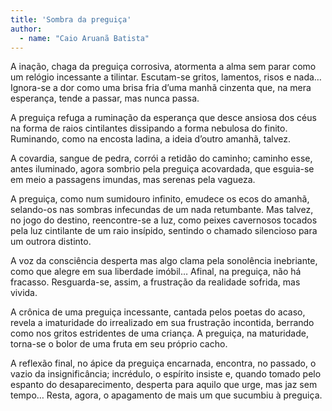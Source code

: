 ```yaml
---
title: 'Sombra da preguiça'
author: 
  - name: "Caio Aruanã Batista"
---
```


A inação, chaga da preguiça corrosiva, atormenta a alma sem parar como um relógio incessante a tilintar. Escutam-se gritos, lamentos, risos e nada... Ignora-se a dor como uma brisa fria d'uma manhã cinzenta que, na mera esperança, tende a passar, mas nunca passa.

A preguiça refuga a ruminação da esperança que desce ansiosa dos céus na forma de raios cintilantes dissipando a forma nebulosa do finito. Ruminando, como na encosta ladina, a ideia d'outro amanhã, talvez.

A covardia, sangue de pedra, corrói a retidão do caminho; caminho esse, antes iluminado, agora sombrio pela preguiça acovardada, que esguia-se em meio a passagens imundas, mas serenas pela vagueza.

A preguiça, como num sumidouro infinito, emudece os ecos do amanhã, selando-os nas sombras infecundas de um nada retumbante. Mas talvez, no jogo do destino, reencontre-se a luz, como peixes cavernosos tocados pela luz cintilante de um raio insípido, sentindo o chamado silencioso para um outrora distinto.

A voz da consciência desperta mas algo clama pela sonolência inebriante, como que alegre em sua liberdade imóbil... Afinal, na preguiça, não há fracasso. Resguarda-se, assim, a frustração da realidade sofrida, mas vivida.

A crônica de uma preguiça incessante, cantada pelos poetas do acaso, revela a imaturidade do irrealizado em sua frustração incontida, berrando como nos gritos estridentes de uma criança. A preguiça, na maturidade, torna-se o bolor de uma fruta em seu próprio cacho.

A reflexão final, no ápice da preguiça encarnada, encontra, no passado, o vazio da insignificância; incrédulo, o espírito insiste e, quando tomado pelo espanto do desaparecimento, desperta para aquilo que urge, mas jaz sem tempo... Resta, agora, o apagamento de mais um que sucumbiu à preguiça.

<a href="https://instagram.com/Batista.caioaruana"><i class="bi bi-instagram"></i></a>
